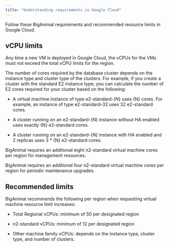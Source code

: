 ```yaml
---
title: "Understanding requirements in Google Cloud"
---
```


Follow these BigAnimal requirements and recommended resource limits in Google Cloud.

## vCPU limits
Any time a new VM is deployed in Google Cloud, the vCPUs for the VMs must not exceed the total vCPU limits for the region.

The number of cores required by the database cluster depends on the instance type and cluster type of the clusters. For example, if you create a cluster with the standard E2 instance type, you can calculate the number of E2 cores required for your cluster based on the following:

- A virtual machine instance of type e2-standard-{N} uses {N} cores. For example, an instance of type e2-standard-32 uses 32 e2-standard cores.

- A cluster running on an e2-standard-{N} instance without HA enabled uses exactly {N} e2-standard cores.

- A cluster running on an e2-standard-{N} instance with HA enabled and 2 replicas uses 3 * {N} e2-standard cores.

BigAnimal requires an additional eight n2-standard virtual machine cores per region for management resources.

BigAnimal requires an additional four n2-standard virtual machine cores per region for periodic maintenance upgrades.

## Recommended limits
BigAnimal recommends the following per region when requesting virtual machine resource limit increases:

- Total Regional vCPUs: minimum of 50 per designated region

- n2-standard vCPUs: minimum of 12 per designated region

- Other machine family vCPUs: depends on the instance type, cluster type, and number of clusters.